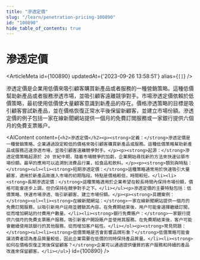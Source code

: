 ```yaml
---
title: "滲透定價"
slug: "/learn/penetration-pricing-100890"
id: "100890"
hide_table_of_contents: true
---
```



# 滲透定價

<ArticleMeta id={100890} updatedAt={'2023-09-26 13:58:51'} alias={`[]`} />
<div className='border-solid border-b border-t-0 my-4 border-[var(--ifm-color-gray-300)]' />

滲透定價是企業用低價來吸引顧客購買新產品或者服務的一種營銷策略。這種低價幫助新產品或者服務滲透市場，並吸引顧客遠離競爭對手。市場滲透定價依賴於低價策略，最初使用低價使大量顧客意識到新產品的存在。價格滲透策略的目標是吸引顧客嘗試新產品，並在價格恢復正常水平後保留新顧客，並建立市場份額。滲透定價的例子包括一家在線新聞網站提供一個月的免費訂閲服務或一家銀行提供六個月的免費支票賬户。

<AIContent content={`<h2>滲透定價</h2><p><strong>定義：</strong>滲透定價是一種營銷策略，企業通過設定較低的價格來吸引顧客購買新產品或服務。這種低價策略幫助新產品或服務迅速滲透市場，並吸引顧客遠離競爭對手。</p><p><strong>起源：</strong>滲透定價策略起源於 20 世紀中期，隨着市場競爭的加劇，企業開始尋找新的方法來快速佔領市場份額。最早的應用可以追溯到消費品行業，如食品和飲料。</p><p><strong>類別與特點：</strong><ul><li><strong>短期滲透定價：</strong>這種策略通常用於快速吸引大量顧客，適用於新產品剛進入市場的初期階段。特點是價格較低，時間較短。</li><li><strong>長期滲透定價：</strong>這種策略適用於企業希望在較長時間內保持市場份額，價格可能會逐步上調，但仍保持在競爭對手之下。</li></ul><p>滲透定價的主要特點包括：低價策略、快速市場滲透、吸引新顧客、建立市場份額。</p><p><strong>具體案例：</strong><ol><li><strong>在線新聞網站：</strong>一家在線新聞網站提供一個月的免費訂閲服務，以吸引新用户註冊並體驗其內容。在免費期結束後，用户可能會選擇繼續訂閲，從而增加網站的付費用户數量。</li><li><strong>銀行免費賬户：</strong>一家銀行提供六個月的免費支票賬户服務，吸引新客户開設賬户並使用其服務。在免費期結束後，客户可能會繼續使用該銀行的其他服務，從而增加客户粘性。</li></ol><p><strong>常見問題：</strong><ul><li><strong>低價策略是否會影響品牌形象？</strong>低價策略可能會讓消費者認為產品質量較低，因此企業需要在低價的同時保持產品質量。</li><li><strong>如何在價格恢復正常後保留顧客？</strong>企業可以通過提供優質的客户服務和持續的產品改進來保留顧客。</li></ul>`} id={100890} />
